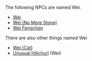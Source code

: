 {{Disambiguation}}
The following NPCs are named Wei.
* [[Wei]]
* [[Wei (No Mere Stone)]]
* [[Wei Fengchen]]
There are also other things named Wei
* [[Wei (Cat)]]
* [[Unusual Hilichurl]] (Wei)